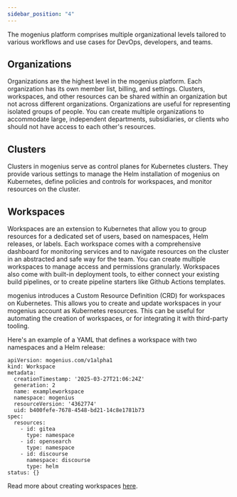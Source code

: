 ```yaml
---
sidebar_position: "4"
---
```


The mogenius platform comprises multiple organizational levels tailored to various workflows and use cases for DevOps, developers, and teams.

## Organizations

Organizations are the highest level in the mogenius platform. Each organization has its own member list, billing, and settings. Clusters, workspaces, and other resources can be shared within an organization but not across different organizations. Organizations are useful for representing isolated groups of people. You can create multiple organizations to accommodate large, independent departments, subsidiaries, or clients who should not have access to each other's resources.

## Clusters

Clusters in mogenius serve as control planes for Kubernetes clusters. They provide various settings to manage the Helm installation of mogenius on Kubernetes, define policies and controls for workspaces, and monitor resources on the cluster.

## Workspaces

Workspaces are an extension to Kubernetes that allow you to group resources for a dedicated set of users, based on namespaces, Helm releases, or labels. Each workspace comes with a comprehensive dashboard for monitoring services and to navigate resources on the cluster in an abstracted and safe way for the team. You can create multiple workspaces to manage access and permissions granularly. Workspaces also come with built-in deployment tools, to either connect your existing build pipelines, or to create pipeline starters like Github Actions templates.

mogenius introduces a Custom Resource Definition (CRD) for workspaces on Kubernetes. This allows you to create and update workspaces in your mogenius account as Kubernetes resources. This can be useful for automating the creation of workspaces, or for integrating it with third-party tooling.

Here's an example of a YAML that defines a workspace with two namespaces and a Helm release:

```
apiVersion: mogenius.com/v1alpha1
kind: Workspace
metadata:
  creationTimestamp: '2025-03-27T21:06:24Z'
  generation: 2
  name: exampleworkspace
  namespace: mogenius
  resourceVersion: '4362774'
  uid: b400fefe-7678-4548-bd21-14c8e1781b73
spec:
  resources:
    - id: gitea
      type: namespace
    - id: opensearch
      type: namespace
    - id: discourse
      namespace: discourse
      type: helm
status: {}
```

Read more about creating workspaces [here](../workspaces/creating-workspaces).